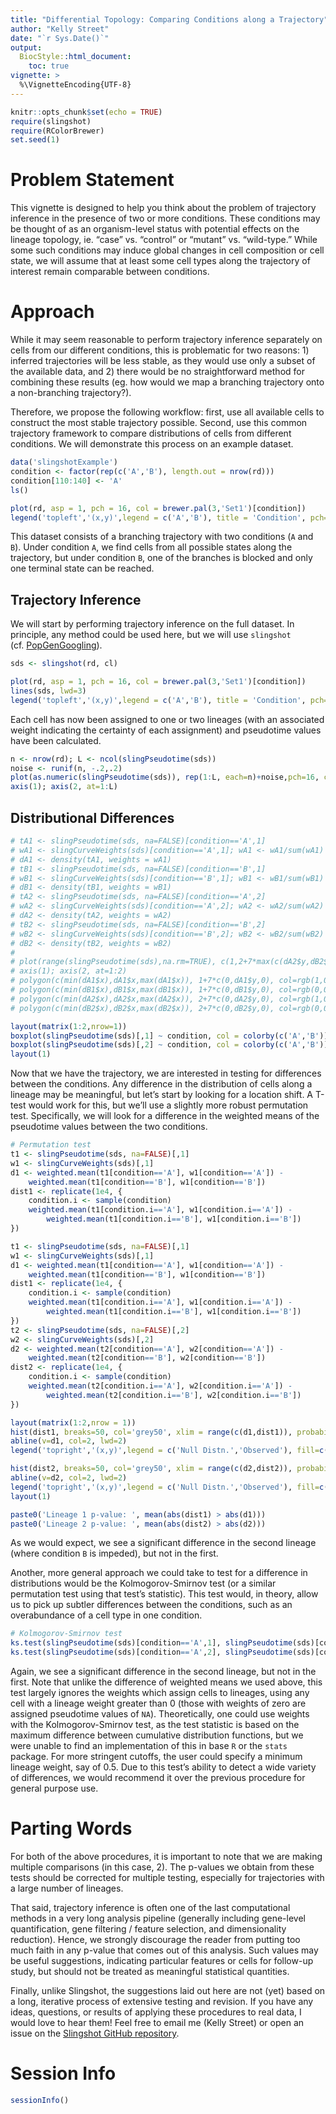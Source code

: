 ```yaml
---
title: "Differential Topology: Comparing Conditions along a Trajectory"
author: "Kelly Street"
date: "`r Sys.Date()`"
output: 
  BiocStyle::html_document:
    toc: true
vignette: >
  %\VignetteEncoding{UTF-8}
---
```


```r
knitr::opts_chunk$set(echo = TRUE)
require(slingshot)
require(RColorBrewer)
set.seed(1)
```

# Problem Statement

This vignette is designed to help you think about the problem of trajectory inference in the presence of two or more conditions. These conditions may be thought of as an organism-level status with potential effects on the lineage topology, ie. "case" vs. "control" or "mutant" vs. "wild-type." While some such conditions may induce global changes in cell composition or cell state, we will assume that at least some cell types along the trajectory of interest remain comparable between conditions.

# Approach

While it may seem reasonable to perform trajectory inference separately on cells from our different conditions, this is problematic for two reasons: 1) inferred trajectories will be less stable, as they would use only a subset of the available data, and 2) there would be no straightforward method for combining these results (eg. how would we map a branching trajectory onto a non-branching trajectory?).

Therefore, we propose the following workflow: first, use all available cells to construct the most stable trajectory possible. Second, use this common trajectory framework to compare distributions of cells from different conditions. We will demonstrate this process on an example dataset.

```r
data('slingshotExample')
condition <- factor(rep(c('A','B'), length.out = nrow(rd)))
condition[110:140] <- 'A'
ls()
```
```r
plot(rd, asp = 1, pch = 16, col = brewer.pal(3,'Set1')[condition])
legend('topleft','(x,y)',legend = c('A','B'), title = 'Condition', pch=16, col = brewer.pal(3,'Set1')[1:2])
```

This dataset consists of a branching trajectory with two conditions (`A` and `B`). Under condition `A`, we find cells from all possible states along the trajectory, but under condition `B`, one of the branches is blocked and only one terminal state can be reached.

## Trajectory Inference

We will start by performing trajectory inference on the full dataset. In principle, any method could be used here, but we will use `slingshot` (cf. [PopGenGoogling](https://twitter.com/popgengoogling/status/1065022894659592192)).

```r
sds <- slingshot(rd, cl)
```

```r
plot(rd, asp = 1, pch = 16, col = brewer.pal(3,'Set1')[condition])
lines(sds, lwd=3)
legend('topleft','(x,y)',legend = c('A','B'), title = 'Condition', pch=16, col = brewer.pal(3,'Set1')[1:2])

```

Each cell has now been assigned to one or two lineages (with an associated weight indicating the certainty of each assignment) and pseudotime values have been calculated.

```r
n <- nrow(rd); L <- ncol(slingPseudotime(sds))
noise <- runif(n, -.2,.2)
plot(as.numeric(slingPseudotime(sds)), rep(1:L, each=n)+noise,pch=16, col = brewer.pal(9,'Set1')[condition], axes=FALSE, xlab='Pseudotime', ylab='Lineage')
axis(1); axis(2, at=1:L)
```

## Distributional Differences

```r
# tA1 <- slingPseudotime(sds, na=FALSE)[condition=='A',1]
# wA1 <- slingCurveWeights(sds)[condition=='A',1]; wA1 <- wA1/sum(wA1)
# dA1 <- density(tA1, weights = wA1)
# tB1 <- slingPseudotime(sds, na=FALSE)[condition=='B',1]
# wB1 <- slingCurveWeights(sds)[condition=='B',1]; wB1 <- wB1/sum(wB1)
# dB1 <- density(tB1, weights = wB1)
# tA2 <- slingPseudotime(sds, na=FALSE)[condition=='A',2]
# wA2 <- slingCurveWeights(sds)[condition=='A',2]; wA2 <- wA2/sum(wA2)
# dA2 <- density(tA2, weights = wA2)
# tB2 <- slingPseudotime(sds, na=FALSE)[condition=='B',2]
# wB2 <- slingCurveWeights(sds)[condition=='B',2]; wB2 <- wB2/sum(wB2)
# dB2 <- density(tB2, weights = wB2)
# 
# plot(range(slingPseudotime(sds),na.rm=TRUE), c(1,2+7*max(c(dA2$y,dB2$y))), col='white', xlab='Pseudotime', ylab='Lineage', axes = FALSE)
# axis(1); axis(2, at=1:2)
# polygon(c(min(dA1$x),dA1$x,max(dA1$x)), 1+7*c(0,dA1$y,0), col=rgb(1,0,0,.5))
# polygon(c(min(dB1$x),dB1$x,max(dB1$x)), 1+7*c(0,dB1$y,0), col=rgb(0,0,1,.5))
# polygon(c(min(dA2$x),dA2$x,max(dA2$x)), 2+7*c(0,dA2$y,0), col=rgb(1,0,0,.5))
# polygon(c(min(dB2$x),dB2$x,max(dB2$x)), 2+7*c(0,dB2$y,0), col=rgb(0,0,1,.5))

layout(matrix(1:2,nrow=1))
boxplot(slingPseudotime(sds)[,1] ~ condition, col = colorby(c('A','B')), main = 'Lineage 1', xlab='Condition', ylab='Pseudotime')
boxplot(slingPseudotime(sds)[,2] ~ condition, col = colorby(c('A','B')), main = 'Lineage 2', xlab='Condition', ylab='Pseudotime')
layout(1)
```


Now that we have the trajectory, we are interested in testing for differences between the conditions. Any difference in the distribution of cells along a lineage may be meaningful, but let's start by looking for a location shift. A T-test would work for this, but we'll use a slightly more robust permutation test. Specifically, we will look for a difference in the weighted means of the pseudotime values between the two conditions.

```r
# Permutation test
t1 <- slingPseudotime(sds, na=FALSE)[,1]
w1 <- slingCurveWeights(sds)[,1]
d1 <- weighted.mean(t1[condition=='A'], w1[condition=='A']) - 
    weighted.mean(t1[condition=='B'], w1[condition=='B'])
dist1 <- replicate(1e4, {
    condition.i <- sample(condition)
    weighted.mean(t1[condition.i=='A'], w1[condition.i=='A']) - 
        weighted.mean(t1[condition.i=='B'], w1[condition.i=='B'])
})
```
```r
t1 <- slingPseudotime(sds, na=FALSE)[,1]
w1 <- slingCurveWeights(sds)[,1]
d1 <- weighted.mean(t1[condition=='A'], w1[condition=='A']) - 
    weighted.mean(t1[condition=='B'], w1[condition=='B'])
dist1 <- replicate(1e4, {
    condition.i <- sample(condition)
    weighted.mean(t1[condition.i=='A'], w1[condition.i=='A']) - 
        weighted.mean(t1[condition.i=='B'], w1[condition.i=='B'])
})
t2 <- slingPseudotime(sds, na=FALSE)[,2]
w2 <- slingCurveWeights(sds)[,2]
d2 <- weighted.mean(t2[condition=='A'], w2[condition=='A']) - 
    weighted.mean(t2[condition=='B'], w2[condition=='B'])
dist2 <- replicate(1e4, {
    condition.i <- sample(condition)
    weighted.mean(t2[condition.i=='A'], w2[condition.i=='A']) - 
        weighted.mean(t2[condition.i=='B'], w2[condition.i=='B'])
})

layout(matrix(1:2,nrow = 1))
hist(dist1, breaks=50, col='grey50', xlim = range(c(d1,dist1)), probability = TRUE, xlab = 'Difference of Weighted Means', main = 'Lineage 1 Permutation Test')
abline(v=d1, col=2, lwd=2)
legend('topright','(x,y)',legend = c('Null Distn.','Observed'), fill=c('grey50',NA), border=c(1,NA), lty=c(NA,1), lwd=c(NA,2), col=c(NA,2), merge = TRUE, seg.len = .6)

hist(dist2, breaks=50, col='grey50', xlim = range(c(d2,dist2)), probability = TRUE, xlab = 'Difference of Weighted Means', main = 'Lineage 2 Permutation Test')
abline(v=d2, col=2, lwd=2)
legend('topright','(x,y)',legend = c('Null Distn.','Observed'), fill=c('grey50',NA), border=c(1,NA), lty=c(NA,1), lwd=c(NA,2), col=c(NA,2), merge = TRUE, seg.len = .6)
layout(1)
```
```r
paste0('Lineage 1 p-value: ', mean(abs(dist1) > abs(d1)))
paste0('Lineage 2 p-value: ', mean(abs(dist2) > abs(d2)))
```

As we would expect, we see a significant difference in the second lineage (where condition `B` is impeded), but not in the first.

Another, more general approach we could take to test for a difference in distributions would be the Kolmogorov-Smirnov test (or a similar permutation test using that test's statistic). This test would, in theory, allow us to pick up subtler differences between the conditions, such as an overabundance of a cell type in one condition.

```r
# Kolmogorov-Smirnov test
ks.test(slingPseudotime(sds)[condition=='A',1], slingPseudotime(sds)[condition=='B',1])
ks.test(slingPseudotime(sds)[condition=='A',2], slingPseudotime(sds)[condition=='B',2])
```

Again, we see a significant difference in the second lineage, but not in the first. Note that unlike the difference of weighted means we used above, this test largely ignores the weights which assign cells to lineages, using any cell with a lineage weight greater than 0 (those with weights of zero are assigned pseudotime values of `NA`). Theoretically, one could use weights with the Kolmogorov-Smirnov test, as the test statistic is based on the maximum difference between cumulative distribution functions, but we were unable to find an implementation of this in base `R` or the `stats` package. For more stringent cutoffs, the user could specify a minimum lineage weight, say of $0.5$. Due to this test's ability to detect a wide variety of differences, we would recommend it over the previous procedure for general purpose use.


# Parting Words

For both of the above procedures, it is important to note that we are making multiple comparisons (in this case, 2). The p-values we obtain from these tests should be corrected for multiple testing, especially for trajectories with a large number of lineages.

That said, trajectory inference is often one of the last computational methods in a very long analysis pipeline (generally including gene-level quantification, gene filtering / feature selection, and dimensionality reduction). Hence, we strongly discourage the reader from putting too much faith in any p-value that comes out of this analysis. Such values may be useful suggestions, indicating particular features or cells for follow-up study, but should not be treated as meaningful statistical quantities.

Finally, unlike Slingshot, the suggestions laid out here are not (yet) based on a long, iterative process of extensive testing and revision. If you have any ideas, questions, or results of applying these procedures to real data, I would love to hear them! Feel free to email me (Kelly Street) or open an issue on the [Slingshot GitHub repository](https://github.com/kstreet13/slingshot).

# Session Info

```r
sessionInfo()
```
